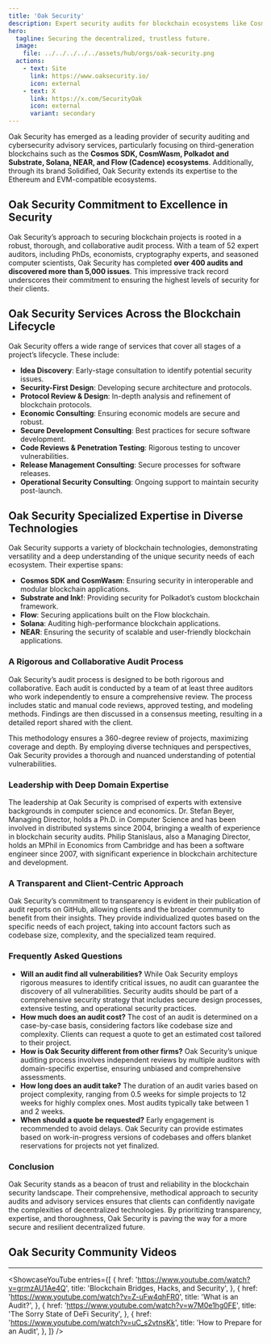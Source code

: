 ```yaml
---
title: 'Oak Security'
description: Expert security audits for blockchain ecosystems like Cosmos, Polkadot, Solana, NEAR, Flow, and Ethereum by Oak Security.
hero:
  tagline: Securing the decentralized, trustless future.
  image: 
    file: ../../../../../assets/hub/orgs/oak-security.png
  actions:
    - text: Site
      link: https://www.oaksecurity.io/
      icon: external
    - text: X
      link: https://x.com/SecurityOak
      icon: external
      variant: secondary
---
```



Oak Security has emerged as a leading provider of security auditing and cybersecurity advisory services, particularly focusing on third-generation blockchains such as the **Cosmos SDK, CosmWasm, Polkadot and Substrate, Solana, NEAR, and Flow (Cadence) ecosystems**. Additionally, through its brand Solidified, Oak Security extends its expertise to the Ethereum and EVM-compatible ecosystems.

## Oak Security Commitment to Excellence in Security
Oak Security’s approach to securing blockchain projects is rooted in a robust, thorough, and collaborative audit process. With a team of 52 expert auditors, including PhDs, economists, cryptography experts, and seasoned computer scientists, Oak Security has completed **over 400 audits and discovered more than 5,000 issues**. This impressive track record underscores their commitment to ensuring the highest levels of security for their clients.

## Oak Security Services Across the Blockchain Lifecycle
Oak Security offers a wide range of services that cover all stages of a project’s lifecycle. These include:

- **Idea Discovery**: Early-stage consultation to identify potential security issues.
- **Security-First Design**: Developing secure architecture and protocols.
- **Protocol Review &amp; Design**: In-depth analysis and refinement of blockchain protocols.
- **Economic Consulting**: Ensuring economic models are secure and robust.
- **Secure Development Consulting**: Best practices for secure software development.
- **Code Reviews &amp; Penetration Testing**: Rigorous testing to uncover vulnerabilities.
- **Release Management Consulting**: Secure processes for software releases.
- **Operational Security Consulting**: Ongoing support to maintain security post-launch.

## Oak Security Specialized Expertise in Diverse Technologies
Oak Security supports a variety of blockchain technologies, demonstrating versatility and a deep understanding of the unique security needs of each ecosystem. Their expertise spans:

- **Cosmos SDK and CosmWasm**: Ensuring security in interoperable and modular blockchain applications.
- **Substrate and Ink!**: Providing security for Polkadot’s custom blockchain framework.
- **Flow**: Securing applications built on the Flow blockchain.
- **Solana**: Auditing high-performance blockchain applications.
- **NEAR**: Ensuring the security of scalable and user-friendly blockchain applications.

### A Rigorous and Collaborative Audit Process
Oak Security’s audit process is designed to be both rigorous and collaborative. Each audit is conducted by a team of at least three auditors who work independently to ensure a comprehensive review. The process includes static and manual code reviews, approved testing, and modeling methods. Findings are then discussed in a consensus meeting, resulting in a detailed report shared with the client.

This methodology ensures a 360-degree review of projects, maximizing coverage and depth. By employing diverse techniques and perspectives, Oak Security provides a thorough and nuanced understanding of potential vulnerabilities.

### Leadership with Deep Domain Expertise
The leadership at Oak Security is comprised of experts with extensive backgrounds in computer science and economics. Dr. Stefan Beyer, Managing Director, holds a Ph.D. in Computer Science and has been involved in distributed systems since 2004, bringing a wealth of experience in blockchain security audits. Philip Stanislaus, also a Managing Director, holds an MPhil in Economics from Cambridge and has been a software engineer since 2007, with significant experience in blockchain architecture and development.

### A Transparent and Client-Centric Approach
Oak Security’s commitment to transparency is evident in their publication of audit reports on GitHub, allowing clients and the broader community to benefit from their insights. They provide individualized quotes based on the specific needs of each project, taking into account factors such as codebase size, complexity, and the specialized team required.

### Frequently Asked Questions
- **Will an audit find all vulnerabilities?** While Oak Security employs rigorous measures to identify critical issues, no audit can guarantee the discovery of all vulnerabilities. Security audits should be part of a comprehensive security strategy that includes secure design processes, extensive testing, and operational security practices.
- **How much does an audit cost?** The cost of an audit is determined on a case-by-case basis, considering factors like codebase size and complexity. Clients can request a quote to get an estimated cost tailored to their project.
- **How is Oak Security different from other firms?** Oak Security’s unique auditing process involves independent reviews by multiple auditors with domain-specific expertise, ensuring unbiased and comprehensive assessments.
- **How long does an audit take?** The duration of an audit varies based on project complexity, ranging from 0.5 weeks for simple projects to 12 weeks for highly complex ones. Most audits typically take between 1 and 2 weeks.
- **When should a quote be requested?** Early engagement is recommended to avoid delays. Oak Security can provide estimates based on work-in-progress versions of codebases and offers blanket reservations for projects not yet finalized.

### Conclusion

Oak Security stands as a beacon of trust and reliability in the blockchain security landscape. Their comprehensive, methodical approach to security audits and advisory services ensures that clients can confidently navigate the complexities of decentralized technologies. By prioritizing transparency, expertise, and thoroughness, Oak Security is paving the way for a more secure and resilient decentralized future.

## Oak Security Community Videos
----------------
<ShowcaseYouTube
  entries={[
          {
      href: 'https://www.youtube.com/watch?v=grmzAU1Ae4Q',
      title: 'Blockchain Bridges, Hacks, and Security',
     },
               {
      href: 'https://www.youtube.com/watch?v=Z-uFw4qhFR0',
      title: 'What is an Audit?',
     },
                    {
      href: 'https://www.youtube.com/watch?v=w7M0e1hg0FE',
      title: 'The Sorry State of DeFi Security',
     },
                    {
      href: 'https://www.youtube.com/watch?v=uC_s2vtnsKk',
      title: 'How to Prepare for an Audit',
     },
  ]}
/>